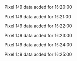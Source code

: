 Pixel 149 data added for 16:20:00

Pixel 149 data added for 16:21:00

Pixel 149 data added for 16:22:00

Pixel 149 data added for 16:23:00

Pixel 149 data added for 16:24:00

Pixel 149 data added for 16:25:00

